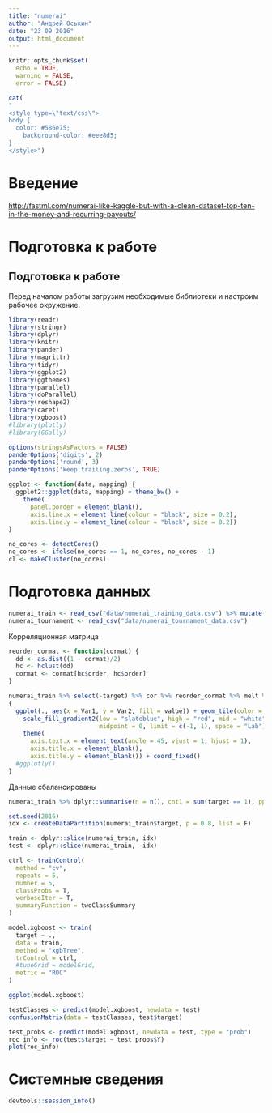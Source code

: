 ```yaml
---
title: "numerai"
author: "Андрей Оськин"
date: "23 09 2016"
output: html_document
---
```


```r
knitr::opts_chunk$set(
  echo = TRUE,
  warning = FALSE,
  error = FALSE)
```

```r
cat(
"
<style type=\"text/css\">
body {
  color: #586e75;
	background-color: #eee8d5;
}
</style>")
```

# Введение
<http://fastml.com/numerai-like-kaggle-but-with-a-clean-dataset-top-ten-in-the-money-and-recurring-payouts/>

# Подготовка к работе


## Подготовка к работе

Перед началом работы загрузим необходимые библиотеки и настроим рабочее окружение.
```r
library(readr)
library(stringr)
library(dplyr)
library(knitr)
library(pander)
library(magrittr)
library(tidyr)
library(ggplot2)
library(ggthemes)
library(parallel)
library(doParallel)
library(reshape2)
library(caret)
library(xgboost)
#library(plotly)
#library(GGally)

options(stringsAsFactors = FALSE)
panderOptions('digits', 2)
panderOptions('round', 3)
panderOptions('keep.trailing.zeros', TRUE)

ggplot <- function(data, mapping) {
  ggplot2::ggplot(data, mapping) + theme_bw() +
    theme(
      panel.border = element_blank(),
      axis.line.x = element_line(colour = "black", size = 0.2), 
      axis.line.y = element_line(colour = "black", size = 0.2))
}

no_cores <- detectCores()
no_cores <- ifelse(no_cores == 1, no_cores, no_cores - 1)
cl <- makeCluster(no_cores)
```

# Подготовка данных
```r
numerai_train <- read_csv("data/numerai_training_data.csv") %>% mutate(target = factor(ifelse(target == 0, "N", "Y")))
numerai_tournament <- read_csv("data/numerai_tournament_data.csv")
```

Корреляционная матрица
```r
reorder_cormat <- function(cormat) {
  dd <- as.dist((1 - cormat)/2)
  hc <- hclust(dd)
  cormat <- cormat[hc$order, hc$order]
}

numerai_train %>% select(-target) %>% cor %>% reorder_cormat %>% melt %>%
{
  ggplot(., aes(x = Var1, y = Var2, fill = value)) + geom_tile(color = "white") +
    scale_fill_gradient2(low = "slateblue", high = "red", mid = "white",
                         midpoint = 0, limit = c(-1, 1), space = "Lab") +
    theme(
      axis.text.x = element_text(angle = 45, vjust = 1, hjust = 1),
      axis.title.x = element_blank(),
      axis.title.y = element_blank()) + coord_fixed()
  #ggplotly()  
}
```

Данные сбалансированы
```r
numerai_train %>% dplyr::summarise(n = n(), cnt1 = sum(target == 1), pp = sum(target == 1)/n()) %>% pander
```

```r
set.seed(2016)
idx <- createDataPartition(numerai_train$target, p = 0.8, list = F)

train <- dplyr::slice(numerai_train, idx)
test <- dplyr::slice(numerai_train, -idx)
```

```r
ctrl <- trainControl(
  method = "cv",
  repeats = 5,
  number = 5,
  classProbs = T,
  verboseIter = T,
  summaryFunction = twoClassSummary
)

model.xgboost <- train(
  target ~ .,
  data = train,
  method = "xgbTree",
  trControl = ctrl,
  #tuneGrid = modelGrid,
  metric = "ROC"
)
```

```r
ggplot(model.xgboost)

testClasses <- predict(model.xgboost, newdata = test)
confusionMatrix(data = testClasses, test$target)

test_probs <- predict(model.xgboost, newdata = test, type = "prob")
roc_info <- roc(test$target ~ test_probs$Y)
plot(roc_info)
```
# Системные сведения
```r
devtools::session_info()
```